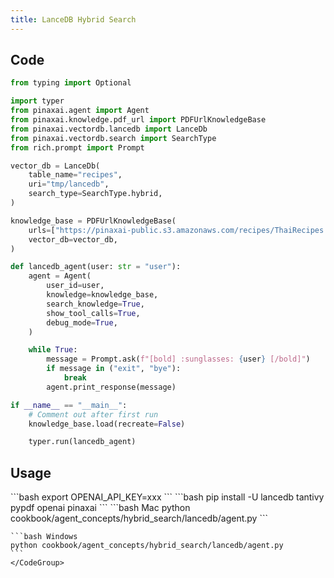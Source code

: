 ```yaml
---
title: LanceDB Hybrid Search
---
```


## Code

```python cookbook/agent_concepts/hybrid_search/lancedb/agent.py
from typing import Optional

import typer
from pinaxai.agent import Agent
from pinaxai.knowledge.pdf_url import PDFUrlKnowledgeBase
from pinaxai.vectordb.lancedb import LanceDb
from pinaxai.vectordb.search import SearchType
from rich.prompt import Prompt

vector_db = LanceDb(
    table_name="recipes",
    uri="tmp/lancedb",
    search_type=SearchType.hybrid,
)

knowledge_base = PDFUrlKnowledgeBase(
    urls=["https://pinaxai-public.s3.amazonaws.com/recipes/ThaiRecipes.pdf"],
    vector_db=vector_db,
)

def lancedb_agent(user: str = "user"):
    agent = Agent(
        user_id=user,
        knowledge=knowledge_base,
        search_knowledge=True,
        show_tool_calls=True,
        debug_mode=True,
    )

    while True:
        message = Prompt.ask(f"[bold] :sunglasses: {user} [/bold]")
        if message in ("exit", "bye"):
            break
        agent.print_response(message)

if __name__ == "__main__":
    # Comment out after first run
    knowledge_base.load(recreate=False)

    typer.run(lancedb_agent)
```

## Usage

<Steps>
  <Snippet file="create-venv-step.mdx" />

  <Step title="Set your API key">
    ```bash
    export OPENAI_API_KEY=xxx
    ```
  </Step>

  <Step title="Install libraries">
    ```bash
    pip install -U lancedb tantivy pypdf openai pinaxai
    ```
  </Step>

  <Step title="Run Agent">
    <CodeGroup>
    ```bash Mac
    python cookbook/agent_concepts/hybrid_search/lancedb/agent.py
    ```

    ```bash Windows
    python cookbook/agent_concepts/hybrid_search/lancedb/agent.py
    ```
    </CodeGroup>
  </Step>
</Steps>
